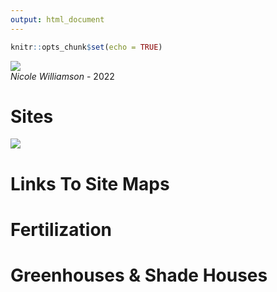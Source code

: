 ```yaml
---
output: html_document
---
```


```r
knitr::opts_chunk$set(echo = TRUE)
```

<img src="../Images/LTER_plot_set_up_header.png" class="center">  
*Nicole Williamson* - 2022




# Sites
<img src="../Images/LTER_site_locations_map.png" class="center">  

# Links To Site Maps

# Fertilization 

# Greenhouses & Shade Houses
